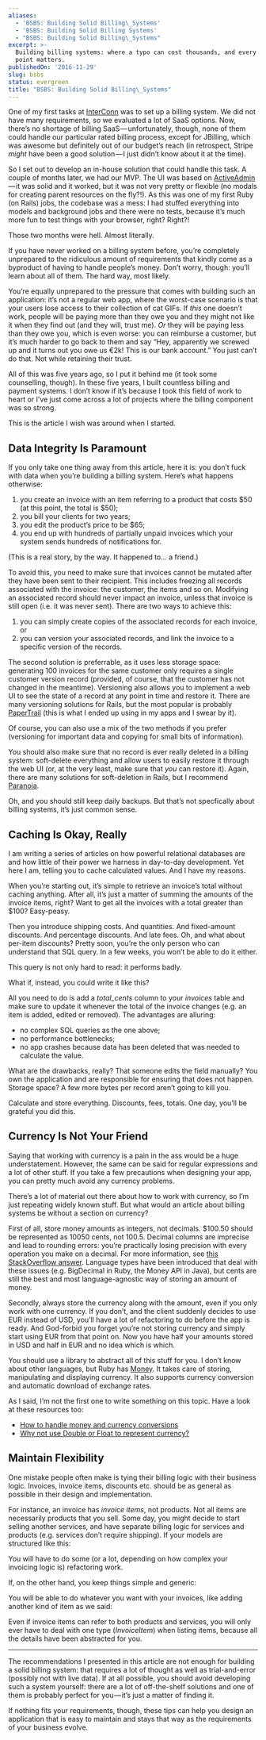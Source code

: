 ```yaml
---
aliases:
  - 'BSBS: Building Solid Billing\_Systems'
  - 'BSBS: Building Solid Billing Systems'
  - "BSBS: Building Solid Billing\_Systems"
excerpt: >-
  Building billing systems: where a typo can cost thousands, and every decimal
  point matters.
publishedOn: '2016-11-29'
slug: bsbs
status: evergreen
title: "BSBS: Building Solid Billing\_Systems"
---
```

One of my first tasks at [InterConn](http://www.interconn.it) was to set up a billing system. We did not have many requirements, so we evaluated a lot of SaaS options. Now, there’s no shortage of billing SaaS — unfortunately, though, none of them could handle our particular rated billing process, except for JBilling, which was awesome but definitely out of our budget’s reach (in retrospect, Stripe _might_ have been a good solution — I just didn’t know about it at the time).

So I set out to develop an in-house solution that could handle this task. A couple of months later, we had our MVP. The UI was based on [ActiveAdmin](http://activeadmin.info) — it was solid and it worked, but it was not very pretty or flexible (no modals for creating parent resources on the fly?!). As this was one of my first Ruby (on Rails) jobs, the codebase was a mess: I had stuffed everything into models and background jobs and there were no tests, because it’s much more fun to test things with your browser, right? Right?!

Those two months were hell. Almost literally.

If you have never worked on a billing system before, you’re completely unprepared to the ridiculous amount of requirements that kindly come as a byproduct of having to handle people’s money. Don’t worry, though: you’ll learn about all of them. The hard way, most likely.

You’re equally unprepared to the pressure that comes with building such an application: it’s not a regular web app, where the worst-case scenario is that your users lose access to their collection of cat GIFs. If _this_ one doesn’t work, people will be paying more than they owe you and they might not like it when they find out (and they will, trust me). _Or_ they will be paying less than they owe you, which is even worse: you can reimburse a customer, but it’s much harder to go back to them and say “Hey, apparently we screwed up and it turns out you owe us €2k! This is our bank account.” You just can’t do that. Not while retaining their trust.

All of this was five years ago, so I put it behind me (it took some counselling, though). In these five years, I built countless billing and payment systems. I don’t know if it’s because I took this field of work to heart or I’ve just come across a lot of projects where the billing component was so strong.

This is the article I wish was around when I started.

## Data Integrity Is Paramount

If you only take one thing away from this article, here it is: you don’t fuck with data when you’re building a billing system. Here’s what happens otherwise:

1. you create an invoice with an item referring to a product that costs $50 (at this point, the total is $50);
2. you bill your clients for two years;
3. you edit the product’s price to be $65;
4. you end up with hundreds of partially unpaid invoices which your system sends hundreds of notifications for.

(This is a real story, by the way. It happened to… a friend.)

To avoid this, you need to make sure that invoices cannot be mutated after they have been sent to their recipient. This includes freezing all records associated with the invoice: the customer, the items and so on. Modifying an associated record should never impact an invoice, unless that invoice is still open (i.e. it was never sent). There are two ways to achieve this:

1. you can simply create copies of the associated records for each invoice, or
2. you can version your associated records, and link the invoice to a specific version of the records.

The second solution is preferrable, as it uses less storage space: generating 100 invoices for the same customer only requires a single customer version record (provided, of course, that the customer has not changed in the meantime). Versioning also allows you to implement a web UI to see the state of a record at any point in time and restore it. There are many versioning solutions for Rails, but the most popular is probably [PaperTrail](https://github.com/airblade/paper_trail) (this is what I ended up using in my apps and I swear by it).

Of course, you can also use a mix of the two methods if you prefer (versioning for important data and copying for small bits of information).

You should also make sure that no record is ever really deleted in a billing system: soft-delete everything and allow users to easily restore it through the web UI (or, at the very least, make sure that _you_ can restore it). Again, there are many solutions for soft-deletion in Rails, but I recommend [Paranoia](https://github.com/rubysherpas/paranoia).

Oh, and you should still keep daily backups. But that’s not specfically about billing systems, it’s just common sense.

## Caching Is Okay, Really

I am writing a series of articles on how powerful relational databases are and how little of their power we harness in day-to-day development. Yet here I am, telling you to cache calculated values. And I have my reasons.

When you’re starting out, it’s simple to retrieve an invoice’s total without caching anything. After all, it’s just a matter of summing the amounts of the invoice items, right? Want to get all the invoices with a total greater than $100? Easy-peasy.

Then you introduce shipping costs. And quantities. And fixed-amount discounts. And percentage discounts. And late fees. Oh, and what about per-item discounts? Pretty soon, you’re the only person who can understand that SQL query. In a few weeks, you won’t be able to do it either.

This query is not only hard to read: it performs badly.

What if, instead, you could write it like this?

All you need to do is add a _total_cents_ column to your _invoices_ table and make sure to update it whenever the total of the invoice changes (e.g. an item is added, edited or removed). The advantages are alluring:

- no complex SQL queries as the one above;
- no performance bottlenecks;
- no app crashes because data has been deleted that was needed to calculate the value.

What are the drawbacks, really? That someone edits the field manually? You own the application and are responsible for ensuring that does not happen. Storage space? A few more bytes per record aren’t going to kill you.

Calculate and store everything. Discounts, fees, totals. One day, you’ll be grateful you did this.

## Currency Is Not Your Friend

Saying that working with currency is a pain in the ass would be a huge understatement. However, the same can be said for regular expressions and a lot of other stuff. If you take a few precautions when designing your app, you can pretty much avoid any currency problems.

There’s a lot of material out there about how to work with currency, so I’m just repeating widely known stuff. But what would an article about billing systems be without a section on currency?

First of all, store money amounts as integers, not decimals. $100.50 should be represented as 10050 cents, not 100.5. Decimal columns are imprecise and lead to rounding errors: you’re practically losing precision with every operation you make on a decimal. For more information, see [this StackOverflow answer](http://stackoverflow.com/a/3730040/705588). Language types have been introduced that deal with these issues (e.g. BigDecimal in Ruby, the Money API in Java), but cents are still the best and most language-agnostic way of storing an amount of money.

Secondly, always store the currency along with the amount, even if you only work with one currency. If you don’t, and the client suddenly decides to use EUR instead of USD, you’ll have a lot of refactoring to do before the app is ready. And God-forbid you forget you’re not storing currency and simply start using EUR from that point on. Now you have half your amounts stored in USD and half in EUR and no idea which is which.

You should use a library to abstract all of this stuff for you. I don’t know about other languages, but Ruby has [Money](https://github.com/RubyMoney/money). It takes care of storing, manipulating and displaying currency. It also supports currency conversion and automatic download of exchange rates.

As I said, I’m not the first one to write something on this topic. Have a look at these resources too:

- [How to handle money and currency conversions](http://www.yacoset.com/how-to-handle-currency-conversions)
- [Why not use Double or Float to represent currency?](http://stackoverflow.com/questions/3730019/why-not-use-double-or-float-to-represent-currency)

## Maintain Flexibility

One mistake people often make is tying their billing logic with their business logic. Invoices, invoice items, discounts etc. should be as general as possible in their design and implementation.

For instance, an invoice has _invoice items_, not products. Not all items are necessarily products that you sell. Some day, you might decide to start selling another services, and have separate billing logic for services and products (e.g. services don’t require shipping). If your models are structured like this:

You will have to do some (or a lot, depending on how complex your invoicing logic is) refactoring work.

If, on the other hand, you keep things simple and generic:

You will be able to do whatever you want with your invoices, like adding another kind of item as we said:

Even if invoice items can refer to both products and services, you will only ever have to deal with one type (_InvoiceItem_) when listing items, because all the details have been abstracted for you.

---

The recommendations I presented in this article are not enough for building a solid billing system: that requires a lot of thought as well as trial-and-error (possibly not with live data). If at all possible, you should avoid developing such a system yourself: there are a lot of off-the-shelf solutions and one of them is probably perfect for you — it’s just a matter of finding it.

If nothing fits your requirements, though, these tips can help you design an application that is easy to maintain and stays that way as the requirements of your business evolve.
